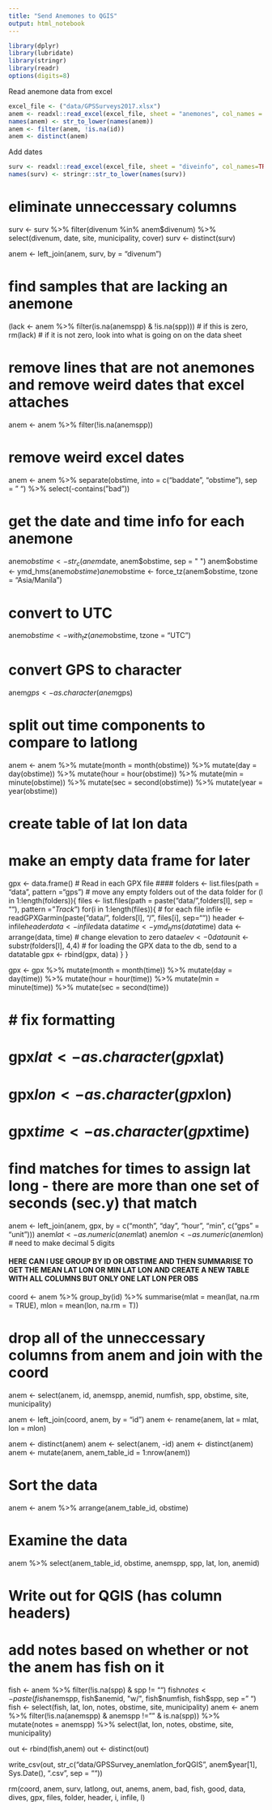 ```yaml
---
title: "Send Anemones to QGIS"
output: html_notebook
---
```


```r
library(dplyr)
library(lubridate)
library(stringr)
library(readr)
options(digits=8)
```
  
Read anemone data from excel 
```r
excel_file <- ("data/GPSSurveys2017.xlsx")
anem <- readxl::read_excel(excel_file, sheet = "anemones", col_names = TRUE, na = "")
names(anem) <- str_to_lower(names(anem))
anem <- filter(anem, !is.na(id))
anem <- distinct(anem)
```

Add dates
```r
surv <- readxl::read_excel(excel_file, sheet = "diveinfo", col_names=TRUE)
names(surv) <- stringr::str_to_lower(names(surv))
```

# eliminate unneccessary columns
surv <- surv %>% 
  filter(divenum %in% anem$divenum) %>% 
  select(divenum, date, site, municipality, cover)
surv <- distinct(surv)
    
anem <- left_join(anem, surv, by = "divenum")

# find samples that are lacking an anemone
(lack <- anem %>% 
    filter(is.na(anemspp) & !is.na(spp)))
# if this is zero, 
rm(lack) # if it is not zero, look into what is going on on the data sheet

# remove lines that are not anemones and remove weird dates that excel attaches
anem <- anem %>% 
  filter(!is.na(anemspp))

# remove weird excel dates
anem <- anem %>% 
  separate(obstime, into = c("baddate", "obstime"), sep = " ") %>%
  select(-contains("bad")) 

# get the date and time info for each anemone
anem$obstime <- str_c(anem$date, anem$obstime, sep = " ")
anem$obstime <- ymd_hms(anem$obstime)
anem$obstime <- force_tz(anem$obstime, tzone = "Asia/Manila")

# convert to UTC
anem$obstime <- with_tz(anem$obstime, tzone = "UTC")

# convert GPS to character
anem$gps <- as.character(anem$gps)

# split out time components to compare to latlong
anem <- anem %>% 
  mutate(month = month(obstime)) %>% 
  mutate(day = day(obstime)) %>% 
  mutate(hour = hour(obstime)) %>% 
  mutate(min = minute(obstime)) %>% 
  mutate(sec = second(obstime)) %>% 
  mutate(year = year(obstime))

# create table of lat lon data
# make an empty data frame for later
gpx <- data.frame()
# Read in each GPX file ####
folders  <-  list.files(path = "data", pattern ="gps") # move any empty folders out of the data folder
for (l in 1:length(folders)){
  files <- list.files(path = paste("data/",folders[l], sep = ""), pattern = "*Track*")
  for(i in 1:length(files)){ # for each file
    infile <- readGPXGarmin(paste("data/", folders[l], "/", files[i], sep="")) 
    header <- infile$header
    data <- infile$data
    data$time <- ymd_hms(data$time)
    data <- arrange(data, time)
    # change elevation to zero
    data$elev <- 0
    data$unit <- substr(folders[l], 4,4)
    # for loading the GPX data to the db, send to a datatable
    gpx <- rbind(gpx, data)
  }
}

gpx <- gpx %>% 
  mutate(month = month(time)) %>% 
  mutate(day = day(time)) %>% 
  mutate(hour = hour(time)) %>% 
  mutate(min = minute(time)) %>% 
  mutate(sec = second(time))




# # fix formatting
# gpx$lat <- as.character(gpx$lat)
# gpx$lon <- as.character(gpx$lon)
# gpx$time <- as.character(gpx$time)

# find matches for times to assign lat long - there are more than one set of seconds (sec.y) that match
anem <- left_join(anem, gpx, by = c("month", "day", "hour", "min", c("gps" = "unit")))
anem$lat <- as.numeric(anem$lat)
anem$lon <- as.numeric(anem$lon) # need to make decimal 5 digits

#### HERE CAN I USE GROUP BY ID OR OBSTIME AND THEN SUMMARISE TO GET THE MEAN LAT LON OR MIN LAT LON AND CREATE A NEW TABLE WITH ALL COLUMNS BUT ONLY ONE LAT LON PER OBS

coord <- anem %>% 
  group_by(id) %>% 
  summarise(mlat = mean(lat, na.rm = TRUE),
    mlon = mean(lon, na.rm = T))


# drop all of the unneccessary columns from anem and join with the coord
anem <- select(anem, id, anemspp, anemid, numfish, spp, obstime, site, municipality)

anem <- left_join(coord, anem, by = "id")
anem <- rename(anem, lat = mlat, lon = mlon)

anem <- distinct(anem)
anem <- select(anem, -id)
anem <- distinct(anem)
anem <- mutate(anem, anem_table_id = 1:nrow(anem))

# Sort the data
anem <- anem %>%
  arrange(anem_table_id, obstime)

# Examine the data
anem %>% 
  select(anem_table_id, obstime, anemspp, spp, lat, lon, anemid)

# Write out for QGIS (has column headers)
# add notes based on whether or not the anem has fish on it
fish <- anem %>% 
  filter(!is.na(spp) & spp != "")
fish$notes <- paste(fish$anemspp, fish$anemid, "w/", fish$numfish, fish$spp, sep = " ")
fish <- select(fish, lat, lon, notes, obstime, site, municipality)
anem <- anem %>% 
  filter(!is.na(anemspp) & anemspp != "" & is.na(spp)) %>% 
  mutate(notes = anemspp) %>% 
  select(lat, lon, notes, obstime, site, municipality)

out <- rbind(fish,anem)
out <- distinct(out)

write_csv(out, str_c("data/GPSSurvey_anemlatlon_forQGIS", anem$year[1], Sys.Date(), ".csv", sep = ""))


rm(coord, anem, surv, latlong, out, anems, anem, bad, fish, good, data, dives, gpx, files, folder, header, i, infile, l)

